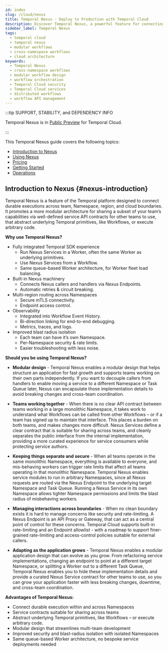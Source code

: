 ```yaml
---
id: index
slug: /cloud/nexus
title: Temporal Nexus - Deploy to Production with Temporal Cloud 
description: Discover Temporal Nexus, a powerful feature for connecting durable executions across team, namespace, region, and cloud boundaries. Nexus also enables each team to have their own namespace for improved security, troubleshooting, and blast radius isolation.
sidebar_label: Temporal Nexus 
tags:
  - temporal cloud
  - temporal nexus
  - modular workflows
  - cross-namespace workflows
  - cloud architecture
keywords:
  - Temporal Nexus
  - cross-namespace workflows
  - modular workflow design
  - workflow orchestration
  - Temporal Cloud security
  - Temporal Cloud services
  - distributed workflows
  - workflow API management
---
```


:::tip SUPPORT, STABILITY, and DEPENDENCY INFO

Temporal Nexus is in [Public Preview](https://docs.temporal.io/evaluate/development-production-features/release-stages\#public-preview) for Temporal Cloud.

:::

This Temporal Nexus guide covers the following topics:

- [Introduction to Nexus](#nexus-introduction)  
- [Using Nexus](/cloud/nexus/using-nexus)  
- [Pricing](/cloud/nexus/pricing)  
- [Getting Started](/cloud/nexus/getting-started)  
- [Operations](/cloud/nexus/operations)  


## Introduction to Nexus {#nexus-introduction}
Temporal Nexus is a feature of the Temporal platform designed to connect durable executions across team, Namespace, region, and cloud boundaries. 
It promotes a more modular architecture for sharing a subset of your team’s capabilities via well-defined service API contracts for other teams to use, that abstract underlying Temporal primitives, like Workflows, or execute arbitrary code.

**Why use Temporal Nexus?**

* Fully integrated Temporal SDK experience  
  * Run Nexus Services in a Worker, often the same Worker as underlying primitives.  
  * Use Nexus Services from a Workflow.  
  * Same queue-based Worker architecture, for Worker fleet load balancing.  
* Built-in Nexus machinery  
  * Connects Nexus callers and handlers via Nexus Endpoints.  
  * Automatic retries & circuit breaking. 
* Multi-region routing across Namespaces  
  * Secure mTLS connectivity. 
  * Endpoint access control.  
* Observability  
  * Integrated into Workflow Event History.  
  * Bi-direction linking for end-to-end debugging.  
  * Metrics, traces, and logs. 
* Improved blast radius isolation  
  * Each team can have it’s own Namespace.  
  * Per-Namespace security & rate limits.  
  * Easier troubleshooting with less noise.

**Should you be using Temporal Nexus?**

* **Modular design** \- Temporal Nexus enables a modular design that helps structure an application for fast growth and supports teams working on their own parts independently. 
If you want to decouple callers from handlers to enable moving a service to a different Namespace or Task Queue later, Nexus can encapsulate those implementation details to avoid breaking changes and cross-team coordination.

* **Teams working together** \- When there is no clear API contract between teams working in a large monolithic Namespace, it takes work to understand what Workflows can be called from other Workflows – or if a team has signed up to maintain that interface. This places a burden on both teams, and makes changes more difficult. 
Nexus Services define a clear contract that is suitable for sharing across teams, and cleanly separates the public interface from the internal implementation, providing a more curated experience for service consumers while protecting service authors.

* **Keeping things separate and secure** \- When all teams operate in the same monolithic Namespace, everything is available to everyone, and mis-behaving workers can trigger rate limits that affect all teams operating in that monolithic Namespace. 
Temporal Nexus enables service modules to run in arbitrary Namespaces, since all Nexus requests are routed via the Nexus Endpoint to the underlying target Namespace and Task Queue. Running a Nexus Service in its own Namespace allows tighter Namespace permissions and limits the blast radius of misbehaving workers.

* **Managing interactions across boundaries** \- When no clean boundary exists it is hard to manage concerns like security and rate-limiting. 
A Nexus Endpoint is an API Proxy or Gateway, that can act as a central point of control for these concerns. Temporal Cloud supports built-in rate-limiting and an Endpoint allowlist \- with a roadmap to support finer-grained rate-limiting and access-control policies suitable for external callers.

* **Adapting as the application grows** \- Temporal Nexus enables a modular application design that can evolve as you grow. From refactoring service implementations, changing an endpoint to point at a different target Namespace, or splitting a Worker out to a different Task Queue, Temporal Nexus enables you to hide these implementation details and provide a curated Nexus Service contract for other teams to use, so you can grow your application faster with less breaking changes, downtime, and cross-team coordination.

**Advantages of Temporal Nexus:**

* Connect durable execution within and across Namespaces  
* Service contracts suitable for sharing across teams  
* Abstract underlying Temporal primitives, like Workflows – or execute arbitrary code.  
* Modular design that streamlines multi-team development  
* Improved security and blast-radius isolation with isolated Namespaces  
* Same queue-based Worker architecture, no bespoke service deployments needed


